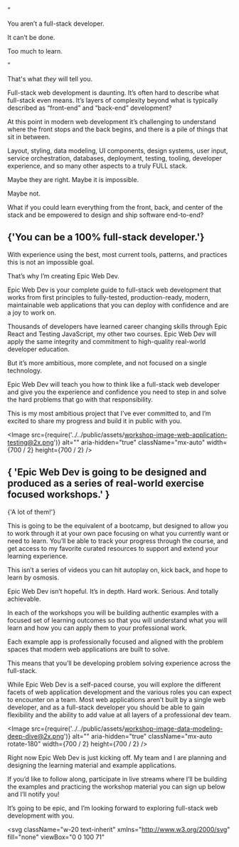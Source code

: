<div className="flex items-center justify-center not-prose text-center text-2xl leading-relaxed gap-10">

<div className="translate-y-5 font-mono text-5xl leading-none text-indigo-400">
  “
</div>

<div className="italic flex flex-col gap-3 dark:text-white text-black">

You aren’t a full-stack developer.

It can’t be done.

Too much to learn.

</div>

<div className="translate-x-2 translate-y-5 font-mono text-5xl leading-none text-indigo-400">
  ”
</div>

</div>

<div className="text-center pt-6 pb-1">

That's what _they_ will tell you.

</div>

Full-stack web development is daunting. It’s often hard to describe what full-stack even means. It’s layers of complexity beyond what is typically described as “front-end” and “back-end” development?

At this point in modern web development it’s challenging to understand where the front stops and the back begins, and there is a pile of things that sit in between.

Layout, styling, data modeling, UI components, design systems, user input, service orchestration, databases, deployment, testing, tooling, developer experience, and so many other aspects to a truly FULL stack.

Maybe they are right. Maybe it is impossible.

Maybe not.

What if you could learn everything from the front, back, and center of the stack and be empowered to design and ship software end-to-end?

<div className="not-prose py-12">
  <h2 className="mx-auto w-full max-w-2xl text-center text-4xl font-bold">
    <Balancer>{'You can be a 100% full-stack developer.'}</Balancer>
  </h2>
</div>

With experience using the best, most current tools, patterns, and practices this is not an impossible goal.

That’s why I’m creating Epic Web Dev.

Epic Web Dev is your complete guide to full-stack web development that works from first principles to fully-tested, production-ready, modern, maintainable web applications that you can deploy with confidence and are a joy to work on.

Thousands of developers have learned career changing skills through Epic React and Testing JavaScript, my other two courses. Epic Web Dev will apply the same integrity and commitment to high-quality real-world developer education.

But it’s more ambitious, more complete, and not focused on a single technology.

Epic Web Dev will teach you how to think like a full-stack web developer and give you the experience and confidence you need to step in and solve the hard problems that go with that responsibility.

This is my most ambitious project that I’ve ever committed to, and I’m excited to share my progress and build it in public with you.

<Image
  src={require('../../public/assets/workshop-image-web-application-testing@2x.png')}
  alt=""
  aria-hidden="true"
  className="mx-auto"
  width={700 / 2}
  height={700 / 2}
/>

<div className="-mt-5">
  <h2 className="mx-auto mb-0 w-full max-w-2xl pb-0 text-2xl sm:text-3xl lg:text-4xl">
    <Balancer>
      {
        'Epic Web Dev is going to be designed and produced as a series of real-world exercise focused workshops.'
      }
    </Balancer>
  </h2>
</div>

<p className="pb-10 pt-5 text-center">{'A lot of them!'}</p>

This is going to be the equivalent of a bootcamp, but designed to allow you to work through it at your own pace focusing on what you currently want or need to learn. You’ll be able to track your progress through the course, and get access to my favorite curated resources to support and extend your learning experience.

This isn’t a series of videos you can hit autoplay on, kick back, and hope to learn by osmosis.

Epic Web Dev isn’t hopeful. It’s in depth. Hard work. Serious. And totally achievable.

In each of the workshops you will be building authentic examples with a focused set of learning outcomes so that you will understand what you will learn and how you can apply them to your professional work.

Each example app is professionally focused and aligned with the problem spaces that modern web applications are built to solve.

This means that you’ll be developing problem solving experience across the full-stack.

While Epic Web Dev is a self-paced course, you will explore the different facets of web application development and the various roles you can expect to encounter on a team. Most web applications aren’t built by a single web developer, and as a full-stack developer you should be able to gain flexibility and the ability to add value at all layers of a professional dev team.

<Image
  src={require('../../public/assets/workshop-image-data-modeling-deep-dive@2x.png')}
  alt=""
  aria-hidden="true"
  className="mx-auto rotate-180"
  width={700 / 2}
  height={700 / 2}
/>

<div className="max-w-2xl mx-auto">

Right now Epic Web Dev is just kicking off. My team and I are planning and designing the learning material and example applications.

If you’d like to follow along, participate in live streams where I’ll be building the examples and practicing the workshop material you can sign up below and I’ll notify you!

It’s going to be epic, and I’m looking forward to exploring full-stack web development with you.

<svg
  className="w-20 text-inherit"
  xmlns="http://www.w3.org/2000/svg"
  fill="none"
  viewBox="0 0 100 71"
>
  <path
    fill="currentColor"
    d="M75.63 11.72c.27.032.468.167.593.407.125.24.12.474-.015.703-.125.177-.245.36-.36.547a24.878 24.878 0 0 1-1.218 1.687 35.318 35.318 0 0 0-2.22 3.032 1.553 1.553 0 0 0-.108.125 2.28 2.28 0 0 1-.376.406.454.454 0 0 1-.484.062c-.24-.218-.182-.614.172-1.187.365-.573.802-1.177 1.313-1.813.291-.375.552-.718.78-1.03.23-.324.376-.58.438-.767.094-.5-.26-.609-1.062-.328-.792.271-1.76.72-2.906 1.344a139.821 139.821 0 0 0-3.094 1.75c-.844.5-1.37.797-1.578.89a305.19 305.19 0 0 0-21.297 14.454c-.927.698-1.651 1.677-2.172 2.937a32.676 32.676 0 0 0-1.313 3.922 30.23 30.23 0 0 1-1.093 3.281c-.73 2.23-1.412 4.47-2.047 6.72-.302.968.02 1.624.968 1.968.688.24 1.38.48 2.079.719 1.28.458 2.573.89 3.875 1.297 2.208.583 4.432 1.114 6.671 1.593 2.167.448 4.313.953 6.438 1.516a43.084 43.084 0 0 1 6.25 2.172c.167.052.411.166.734.344.323.187.563.39.72.609.155.219.082.406-.22.562a2.159 2.159 0 0 1-.921-.312 4.055 4.055 0 0 0-.485-.219 37.847 37.847 0 0 0-5.953-2.125 120.274 120.274 0 0 0-6.156-1.469 90.514 90.514 0 0 1-8.188-2.062 53.934 53.934 0 0 1-3.172-1.063l-1.343-.468a5.03 5.03 0 0 1-.204-.063 4.9 4.9 0 0 0-1.156-.265c-.385-.042-.708.104-.969.437a250.22 250.22 0 0 0-3.78 9.5c-.095.25-.193.505-.298.766-.385.958-.74 1.932-1.062 2.922a26.618 26.618 0 0 1-1.735 4.328.405.405 0 0 1-.453.14c-.177-.041-.28-.156-.312-.343-.01-.282.052-.553.187-.813.021-.052.042-.099.063-.14a261.767 261.767 0 0 0 3.297-8.516 348.251 348.251 0 0 1 2.468-6.5c.053-.136.105-.281.157-.438a3.94 3.94 0 0 0 .36-1.36c.03-.447-.22-.796-.75-1.046-.511-.24-1.261-.51-2.25-.812a39.29 39.29 0 0 1-3.235-1.157c-1.104-.448-1.974-.979-2.61-1.593-.625-.615-.76-1.344-.406-2.188a4.068 4.068 0 0 1 1.031-1.078 194.95 194.95 0 0 0 5.828-4.297 218.114 218.114 0 0 1 4.672-3.5c.198-.167.526-.401.985-.703.468-.313.937-.615 1.406-.906.48-.302.844-.51 1.094-.625a4.782 4.782 0 0 0-.235.218 4.53 4.53 0 0 0-.218.204.908.908 0 0 1-.125.093c-.021.01-.016-.005.015-.047a17.64 17.64 0 0 0 2-3.796c.51-1.355.969-2.73 1.375-4.125a49.76 49.76 0 0 1 1.5-4.407c.73-2.24 1.464-4.468 2.203-6.687 1.48-4.375 2.896-8.76 4.25-13.156.094-.355.25-.62.47-.797.218-.177.421-.22.608-.125.188.093.277.364.266.812a369.025 369.025 0 0 0-6.047 17.406 841.427 841.427 0 0 1-3.156 9.47 3.513 3.513 0 0 1-.172.484c-.135.354-.24.713-.312 1.078-.073.354.015.599.265.734.24.01.558-.114.953-.375.396-.27.782-.557 1.157-.86.333-.26.609-.463.828-.609A206.671 206.671 0 0 1 62.27 18.8a142.86 142.86 0 0 1 8.344-4.907c.73-.406 1.464-.817 2.203-1.234a4.57 4.57 0 0 0 .235-.125c.406-.219.817-.411 1.234-.578a3.449 3.449 0 0 1 1.344-.234ZM40.833 35.55c.062-.25.041-.495-.063-.735l-.156-.312a.822.822 0 0 1-.078-.125 6.62 6.62 0 0 1 .469-.11c.114-.03.192-.041.234-.03.042 0 .068.004.078.015 0 .041-.161.15-.484.328-.25.135-.552.323-.907.562a5.847 5.847 0 0 0-.78.61 31.63 31.63 0 0 1-.595.469 42.82 42.82 0 0 1-.843.609c-.542.375-1.068.77-1.578 1.187a64.126 64.126 0 0 1-3.375 2.61 463.674 463.674 0 0 0-3.61 2.703c-.406.292-.797.61-1.172.953-.229.23-.432.49-.609.781a1.056 1.056 0 0 0-.156.72c.031.27.13.494.297.67l.03.032c.168.177.35.328.548.453.427.26.87.49 1.328.688 1.864.74 3.76 1.4 5.687 1.984.042.01.089.016.141.016.031.01.068.015.11.015a.952.952 0 0 0 .609-.078.821.821 0 0 0 .422-.437c.416-1.188.823-2.375 1.218-3.563a480.629 480.629 0 0 0 1.813-5.484c.48-1.51.953-3.02 1.422-4.531Z"
  />
  <path
    fill="currentColor"
    d="M60.317 47.861c-.573-.01-1.052-.146-1.437-.406-.386-.27-.532-.724-.438-1.36.031-.156.063-.265.094-.328.135-.343.292-.65.469-.921.166-.271.317-.49.453-.657l.187-.25c.219-.26.625-.666 1.219-1.218a6.736 6.736 0 0 1 1.922-1.282 3.55 3.55 0 0 1 .453-.11c.219-.04.453-.02.703.063.104.052.198.115.281.188a.486.486 0 0 1 .157.39c-.01.146-.026.261-.047.344 0 .01-.005.021-.016.032-.125.416-.453.802-.984 1.156-.532.344-1.078.635-1.64.875-.563.229-.954.375-1.173.437-.031.01-.104.042-.219.094-.104.052-.229.13-.375.234a1.394 1.394 0 0 0-.656.954c-.114.645.177 1.041.875 1.187.177.031.35.031.516 0a7.585 7.585 0 0 0 2.406-.781c.646-.354 1.276-.73 1.89-1.125.772-.49 1.553-.959 2.345-1.406a.74.74 0 0 1 .39-.141c.063 0 .12.02.172.062a.228.228 0 0 1 .047.141c0 .042-.01.089-.031.14a.81.81 0 0 1-.22.204 45.08 45.08 0 0 1-2.921 1.89c-.833.552-1.719 1-2.656 1.344-.5.167-1.089.25-1.766.25Zm2.766-5.203a1.18 1.18 0 0 0 .062-.172c.01-.052.01-.088 0-.11v-.046l-.015-.031a.246.246 0 0 0-.047-.063.362.362 0 0 0-.094-.062c-.094-.032-.286.057-.578.265a11.3 11.3 0 0 0-.922.735c-.323.291-.604.547-.844.765a5.29 5.29 0 0 0 .406-.156c.23-.104.49-.224.782-.36.291-.135.557-.27.797-.406.24-.145.39-.265.453-.359Z"
  />
  <path
    fill="currentColor"
    d="M89.473 26.533c-2.208 4.708-4.27 10.177-6.187 16.406a127.22 127.22 0 0 0-2.484 9.657 119.398 119.398 0 0 0-1.547 8.671.488.488 0 0 1-.11.282.4.4 0 0 1-.25.156.416.416 0 0 1-.36-.078.56.56 0 0 1-.218-.36c.417-2.791.974-5.76 1.672-8.906a130.896 130.896 0 0 1 2.656-9.875c1.927-6.083 3.985-11.458 6.172-16.125a.642.642 0 0 1 .25-.328c.115-.073.209-.094.281-.062.063.03.11.099.141.203a.613.613 0 0 1-.016.36ZM74.88 46.861a3.684 3.684 0 0 1-.891-.156l-.14-.063c-.324-.156-.542-.286-.657-.39a3.379 3.379 0 0 1-.672-.766 53.478 53.478 0 0 0-.39-.672l-.282-.5a6.608 6.608 0 0 0-.234-.343.52.52 0 0 1-.063-.079.635.635 0 0 0-.437-.218.635.635 0 0 0-.484.093.395.395 0 0 0-.094.047 2.201 2.201 0 0 0-.188.14 10.63 10.63 0 0 0-1.515 1.83l-.469.718c-.125.187-.245.375-.36.562a12.64 12.64 0 0 1-1.218 1.64.994.994 0 0 1-.438.235.307.307 0 0 1-.234-.03.41.41 0 0 1-.188-.188.82.82 0 0 1-.062-.5 9.554 9.554 0 0 1 .484-1.61c.146-.354.292-.713.438-1.078.219-.531.437-1.068.656-1.61a4.43 4.43 0 0 0 .172-.39c.26-.594.495-1.198.703-1.812.094-.271.198-.537.313-.797.448-.98.807-1.99 1.078-3.032a2.04 2.04 0 0 1 .344-.765.435.435 0 0 1 .218-.11.34.34 0 0 1 .25.032c.021.01.042.026.063.047.02.02.036.046.047.078.03.166.041.333.03.5a.783.783 0 0 1-.093.312 24.68 24.68 0 0 0-.797 1.875 62.2 62.2 0 0 0-.312.797 183.326 183.326 0 0 1-1.375 3.297c-.406.927-.76 1.88-1.063 2.86-.031.135.016.208.14.218a.24.24 0 0 0 .079-.016.243.243 0 0 0 .063-.046l1.75-2.5a5.607 5.607 0 0 1 1.296-1.329c.188-.135.386-.244.594-.328a.895.895 0 0 1 .953.188c.167.156.308.333.422.531.084.146.162.302.235.469.041.094.088.187.14.281.01.042.026.078.047.11.104.229.219.442.344.64l.11.172c.072.114.181.245.327.39.146.136.323.261.532.376l.187.062c.125.042.302.073.531.094.23.01.495-.016.797-.078.938-.271 1.948-1.026 3.031-2.266a36.523 36.523 0 0 0 3.094-4.156 67.552 67.552 0 0 0 2.438-4.031l.968-1.735c1.146-2.187 2.47-3.791 3.97-6.812.04.062.082-.875.124-.813l.125.188a96.75 96.75 0 0 1-2.687 5.797 95.336 95.336 0 0 1-2.313 4.328l-.953 1.578c-.635 1.052-1.443 2.25-2.422 3.594a26.063 26.063 0 0 1-3.078 3.546c-1.073 1.021-2.068 1.552-2.984 1.594Zm1.937-13.719c-.135-.041-.208-.125-.219-.25 0-.052.006-.093.016-.125.01-.03.026-.052.047-.062.02-.02.894.073-.106.062 5.291-.656 9.257-1.171 11.621-1.328 2.376-.208 5.724-.427 10.047-.656.209-.02.355-.005.438.047.094.042.12.104.078.187a.834.834 0 0 1-.219.172 1.58 1.58 0 0 1-.375.125c-6.541.375-11.937.792-16.187 1.25-1.938.198-3.651.39-5.14.578Z"
  />
  <path
    stroke="currentColor"
    d="M75.63 11.72c.27.032.468.167.593.407.125.24.12.474-.015.703-.125.177-.245.36-.36.547a24.878 24.878 0 0 1-1.218 1.687 35.318 35.318 0 0 0-2.22 3.032 1.553 1.553 0 0 0-.108.125 2.28 2.28 0 0 1-.376.406.454.454 0 0 1-.484.062c-.24-.218-.182-.614.172-1.187.365-.573.802-1.177 1.313-1.813.291-.375.552-.718.78-1.03.23-.324.376-.58.438-.767.094-.5-.26-.609-1.062-.328-.792.271-1.76.72-2.906 1.344a139.821 139.821 0 0 0-3.094 1.75c-.844.5-1.37.797-1.578.89a305.19 305.19 0 0 0-21.297 14.454c-.927.698-1.651 1.677-2.172 2.937a32.676 32.676 0 0 0-1.313 3.922 30.23 30.23 0 0 1-1.093 3.281c-.73 2.23-1.412 4.47-2.047 6.72-.302.968.02 1.624.968 1.968.688.24 1.38.48 2.079.719 1.28.458 2.573.89 3.875 1.297 2.208.583 4.432 1.114 6.671 1.593 2.167.448 4.313.953 6.438 1.516a43.084 43.084 0 0 1 6.25 2.172c.167.052.411.166.734.344.323.187.563.39.72.609.155.219.082.406-.22.562a2.159 2.159 0 0 1-.921-.312 4.055 4.055 0 0 0-.485-.219 37.847 37.847 0 0 0-5.953-2.125 120.274 120.274 0 0 0-6.156-1.469 90.514 90.514 0 0 1-8.188-2.062 53.934 53.934 0 0 1-3.172-1.063l-1.343-.468a5.03 5.03 0 0 1-.204-.063 4.9 4.9 0 0 0-1.156-.265c-.385-.042-.708.104-.969.437a250.22 250.22 0 0 0-3.78 9.5c-.095.25-.193.505-.298.766-.385.958-.74 1.932-1.062 2.922a26.618 26.618 0 0 1-1.735 4.328.405.405 0 0 1-.453.14c-.177-.041-.28-.156-.312-.343-.01-.282.052-.553.187-.813.021-.052.042-.099.063-.14a261.767 261.767 0 0 0 3.297-8.516 348.251 348.251 0 0 1 2.468-6.5c.053-.136.105-.281.157-.438a3.94 3.94 0 0 0 .36-1.36c.03-.447-.22-.796-.75-1.046-.511-.24-1.261-.51-2.25-.812a39.29 39.29 0 0 1-3.235-1.157c-1.104-.448-1.974-.979-2.61-1.593-.625-.615-.76-1.344-.406-2.188a4.068 4.068 0 0 1 1.031-1.078 194.95 194.95 0 0 0 5.828-4.297 218.114 218.114 0 0 1 4.672-3.5c.198-.167.526-.401.985-.703.468-.313.937-.615 1.406-.906.48-.302.844-.51 1.094-.625a4.782 4.782 0 0 0-.235.218 4.53 4.53 0 0 0-.218.204.908.908 0 0 1-.125.093c-.021.01-.016-.005.015-.047a17.64 17.64 0 0 0 2-3.796c.51-1.355.969-2.73 1.375-4.125a49.76 49.76 0 0 1 1.5-4.407c.73-2.24 1.464-4.468 2.203-6.687 1.48-4.375 2.896-8.76 4.25-13.156.094-.355.25-.62.47-.797.218-.177.421-.22.608-.125.188.093.277.364.266.812a369.025 369.025 0 0 0-6.047 17.406 841.427 841.427 0 0 1-3.156 9.47 3.513 3.513 0 0 1-.172.484c-.135.354-.24.713-.312 1.078-.073.354.015.599.265.734.24.01.558-.114.953-.375.396-.27.782-.557 1.157-.86.333-.26.609-.463.828-.609A206.671 206.671 0 0 1 62.27 18.8a142.86 142.86 0 0 1 8.344-4.907c.73-.406 1.464-.817 2.203-1.234a4.57 4.57 0 0 0 .235-.125c.406-.219.817-.411 1.234-.578a3.449 3.449 0 0 1 1.344-.234ZM40.833 35.55c.062-.25.041-.495-.063-.735l-.156-.312a.822.822 0 0 1-.078-.125 6.62 6.62 0 0 1 .469-.11c.114-.03.192-.041.234-.03.042 0 .068.004.078.015 0 .041-.161.15-.484.328-.25.135-.552.323-.907.562a5.847 5.847 0 0 0-.78.61 31.63 31.63 0 0 1-.595.469 42.82 42.82 0 0 1-.843.609c-.542.375-1.068.77-1.578 1.187a64.126 64.126 0 0 1-3.375 2.61 463.674 463.674 0 0 0-3.61 2.703c-.406.292-.797.61-1.172.953-.229.23-.432.49-.609.781a1.056 1.056 0 0 0-.156.72c.031.27.13.494.297.67l.03.032c.168.177.35.328.548.453.427.26.87.49 1.328.688 1.864.74 3.76 1.4 5.687 1.984.042.01.089.016.141.016.031.01.068.015.11.015a.952.952 0 0 0 .609-.078.821.821 0 0 0 .422-.437c.416-1.188.823-2.375 1.218-3.563a480.629 480.629 0 0 0 1.813-5.484c.48-1.51.953-3.02 1.422-4.531Z"
  />
  <path
    stroke="currentColor"
    d="M60.317 47.861c-.573-.01-1.052-.146-1.437-.406-.386-.27-.532-.724-.438-1.36.031-.156.063-.265.094-.328.135-.343.292-.65.469-.921.166-.271.317-.49.453-.657l.187-.25c.219-.26.625-.666 1.219-1.218a6.736 6.736 0 0 1 1.922-1.282 3.55 3.55 0 0 1 .453-.11c.219-.04.453-.02.703.063.104.052.198.115.281.188a.486.486 0 0 1 .157.39c-.01.146-.026.261-.047.344 0 .01-.005.021-.016.032-.125.416-.453.802-.984 1.156-.532.344-1.078.635-1.64.875-.563.229-.954.375-1.173.437-.031.01-.104.042-.219.094-.104.052-.229.13-.375.234a1.394 1.394 0 0 0-.656.954c-.114.645.177 1.041.875 1.187.177.031.35.031.516 0a7.585 7.585 0 0 0 2.406-.781c.646-.354 1.276-.73 1.89-1.125.772-.49 1.553-.959 2.345-1.406a.74.74 0 0 1 .39-.141c.063 0 .12.02.172.062a.228.228 0 0 1 .047.141c0 .042-.01.089-.031.14a.81.81 0 0 1-.22.204 45.08 45.08 0 0 1-2.921 1.89c-.833.552-1.719 1-2.656 1.344-.5.167-1.089.25-1.766.25Zm2.766-5.203a1.18 1.18 0 0 0 .062-.172c.01-.052.01-.088 0-.11v-.046l-.015-.031a.246.246 0 0 0-.047-.063.362.362 0 0 0-.094-.062c-.094-.032-.286.057-.578.265a11.3 11.3 0 0 0-.922.735c-.323.291-.604.547-.844.765a5.29 5.29 0 0 0 .406-.156c.23-.104.49-.224.782-.36.291-.135.557-.27.797-.406.24-.145.39-.265.453-.359Z"
  />
  <path
    stroke="currentColor"
    d="M89.473 26.533c-2.208 4.708-4.27 10.177-6.187 16.406a127.22 127.22 0 0 0-2.484 9.657 119.398 119.398 0 0 0-1.547 8.671.488.488 0 0 1-.11.282.4.4 0 0 1-.25.156.416.416 0 0 1-.36-.078.56.56 0 0 1-.218-.36c.417-2.791.974-5.76 1.672-8.906a130.896 130.896 0 0 1 2.656-9.875c1.927-6.083 3.985-11.458 6.172-16.125a.642.642 0 0 1 .25-.328c.115-.073.209-.094.281-.062.063.03.11.099.141.203a.613.613 0 0 1-.016.36ZM74.88 46.861a3.684 3.684 0 0 1-.891-.156l-.14-.063c-.324-.156-.542-.286-.657-.39a3.379 3.379 0 0 1-.672-.766 53.478 53.478 0 0 0-.39-.672l-.282-.5a6.608 6.608 0 0 0-.234-.343.52.52 0 0 1-.063-.079.635.635 0 0 0-.437-.218.635.635 0 0 0-.484.093.395.395 0 0 0-.094.047 2.201 2.201 0 0 0-.188.14 10.63 10.63 0 0 0-1.515 1.83l-.469.718c-.125.187-.245.375-.36.562a12.64 12.64 0 0 1-1.218 1.64.994.994 0 0 1-.438.235.307.307 0 0 1-.234-.03.41.41 0 0 1-.188-.188.82.82 0 0 1-.062-.5 9.554 9.554 0 0 1 .484-1.61c.146-.354.292-.713.438-1.078.219-.531.437-1.068.656-1.61a4.43 4.43 0 0 0 .172-.39c.26-.594.495-1.198.703-1.812.094-.271.198-.537.313-.797.448-.98.807-1.99 1.078-3.032a2.04 2.04 0 0 1 .344-.765.435.435 0 0 1 .218-.11.34.34 0 0 1 .25.032c.021.01.042.026.063.047.02.02.036.046.047.078.03.166.041.333.03.5a.783.783 0 0 1-.093.312 24.68 24.68 0 0 0-.797 1.875 62.2 62.2 0 0 0-.312.797 183.326 183.326 0 0 1-1.375 3.297c-.406.927-.76 1.88-1.063 2.86-.031.135.016.208.14.218a.24.24 0 0 0 .079-.016.243.243 0 0 0 .063-.046l1.75-2.5a5.607 5.607 0 0 1 1.296-1.329c.188-.135.386-.244.594-.328a.895.895 0 0 1 .953.188c.167.156.308.333.422.531.084.146.162.302.235.469.041.094.088.187.14.281.01.042.026.078.047.11.104.229.219.442.344.64l.11.172c.072.114.181.245.327.39.146.136.323.261.532.376l.187.062c.125.042.302.073.531.094.23.01.495-.016.797-.078.938-.271 1.948-1.026 3.031-2.266a36.523 36.523 0 0 0 3.094-4.156 67.552 67.552 0 0 0 2.438-4.031l.968-1.735c1.146-2.187 2.47-3.791 3.97-6.812.04.062.082-.875.124-.813l.125.188a96.75 96.75 0 0 1-2.687 5.797 95.336 95.336 0 0 1-2.313 4.328l-.953 1.578c-.635 1.052-1.443 2.25-2.422 3.594a26.063 26.063 0 0 1-3.078 3.546c-1.073 1.021-2.068 1.552-2.984 1.594Zm1.937-13.719c-.135-.041-.208-.125-.219-.25 0-.052.006-.093.016-.125.01-.03.026-.052.047-.062.02-.02.894.073-.106.062 5.291-.656 9.257-1.171 11.621-1.328 2.376-.208 5.724-.427 10.047-.656.209-.02.355-.005.438.047.094.042.12.104.078.187a.834.834 0 0 1-.219.172 1.58 1.58 0 0 1-.375.125c-6.541.375-11.937.792-16.187 1.25-1.938.198-3.651.39-5.14.578Z"
  />
  <path stroke="currentColor" strokeWidth="1.5" d="M1 43.5 15 42" />
</svg>

</div>

